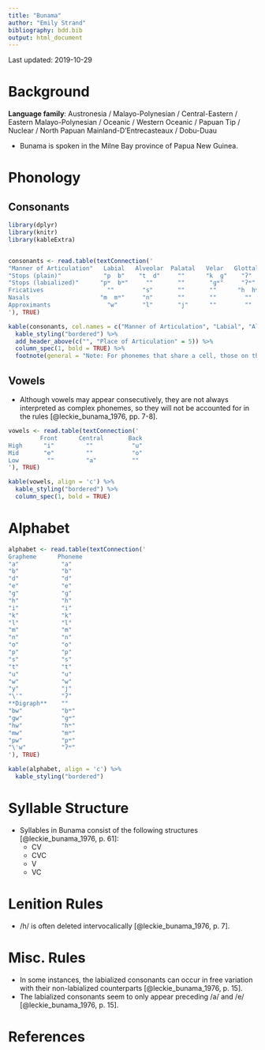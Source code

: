 ```yaml
---
title: "Bunama"
author: "Emily Strand"
bibliography: bdd.bib
output: html_document
---
```


Last updated: 2019-10-29

# Background

**Language family**: Austronesia / Malayo-Polynesian / Central-Eastern / Eastern Malayo-Polynesian / Oceanic / Western Oceanic / Papuan Tip / Nuclear / North Papuan Mainland-D'Entrecasteaux / Dobu-Duau

* Bunama is spoken in the Milne Bay province of Papua New Guinea.

# Phonology

## Consonants

```r

library(dplyr)
library(knitr)
library(kableExtra)


consonants <- read.table(textConnection('
"Manner of Articulation"   Labial   Alveolar  Palatal   Velar   Glottal
"Stops (plain)"            "p  b"    "t  d"     ""      "k  ɡ"    "ʔ"
"Stops (labialized)"      "pʷ  bʷ"     ""       ""       "ɡʷ"     "ʔʷ"
Fricatives                  ""        "s"       ""       ""      "h  hʷ"
Nasals                    "m  mʷ"     "n"       ""       ""        ""
Approximants                "w"       "l"       "j"      ""        ""
'), TRUE)

kable(consonants, col.names = c("Manner of Articulation", "Labial", "Alveolar", "Palatal", "Velar", "Glottal"), align = 'c') %>%
  kable_styling("bordered") %>%
  add_header_above(c("", "Place of Articulation" = 5)) %>%
  column_spec(1, bold = TRUE) %>%
  footnote(general = "Note: For phonemes that share a cell, those on the left are voiceless and those on the right are voiced. The exceptions are the glottal fricatives (both voiceless) and (bi)labial nasals (both voiced), where the phonemes on the left are plain and the phonemes on the right are labialized. ", general_title = "")
```

## Vowels

* Although vowels may appear consecutively, they are not always interpreted as complex phonemes, so they will not be accounted for in the rules [@leckie_bunama_1976, pp. 7-8].

```r

vowels <- read.table(textConnection('
         Front      Central       Back
High      "i"         ""           "u"
Mid       "e"         ""           "o"
Low        ""         "a"          ""
'), TRUE)

kable(vowels, align = 'c') %>%
  kable_styling("bordered") %>%
  column_spec(1, bold = TRUE)
```

# Alphabet

```r

alphabet <- read.table(textConnection('
Grapheme      Phoneme  
"a"            "a"
"b"            "b"
"d"            "d"
"e"            "e"
"g"            "ɡ"
"h"            "h"
"i"            "i"
"k"            "k"
"l"            "l"
"m"            "m"
"n"            "n"
"o"            "o"
"p"            "p"
"s"            "s"
"t"            "t"
"u"            "u"
"w"            "w"
"y"            "j"
"\'"           "ʔ"
**Digraph**    ""
"bw"           "bʷ"
"gw"           "ɡʷ"
"hw"           "hʷ"
"mw"           "mʷ"
"pw"           "pʷ"
"\'w"          "ʔʷ"
'), TRUE)

kable(alphabet, align = 'c') %>%
  kable_styling("bordered")
```

# Syllable Structure

* Syllables in Bunama consist of the following structures [@leckie_bunama_1976, p. 61]:
    - CV
    - CVC
    - V
    - VC

# Lenition Rules

* /h/ is often deleted intervocalically [@leckie_bunama_1976, p. 7].

# Misc. Rules

* In some instances, the labialized consonants can occur in free variation with their non-labialized counterparts [@leckie_bunama_1976, p. 15].
* The labialized consonants seem to only appear preceding /a/ and /e/ [@leckie_bunama_1976, p. 15].

# References
